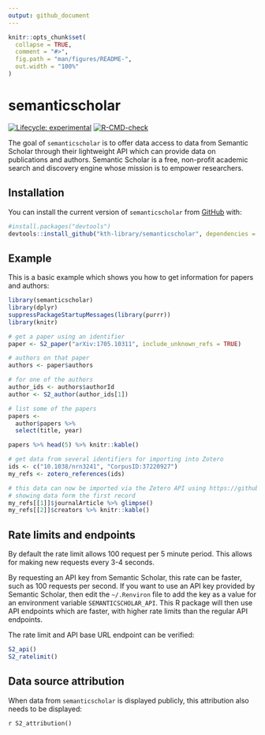 ```yaml
---
output: github_document
---
```


<!-- README.md is generated from README.Rmd. Please edit that file -->

```r
knitr::opts_chunk$set(
  collapse = TRUE,
  comment = "#>",
  fig.path = "man/figures/README-",
  out.width = "100%"
)
```

# semanticscholar

<!-- badges: start -->
[![Lifecycle: experimental](https://img.shields.io/badge/lifecycle-experimental-orange.svg)](https://www.tidyverse.org/lifecycle/#experimental)
[![R-CMD-check](https://github.com/KTH-Library/semanticscholar/workflows/R-CMD-check/badge.svg)](https://github.com/KTH-Library/semanticscholar/actions)
<!-- badges: end -->

The goal of `semanticscholar` is to offer data access to data from Semantic Scholar through their lightweight API which can provide data on publications and authors. Semantic Scholar is a free, non-profit academic search and discovery engine whose mission is to empower researchers.

## Installation

You can install the current version of `semanticscholar` from [GitHub](https://github.com/kth-library/semanticscholar) with:

``` r
#install.packages("devtools")
devtools::install_github("kth-library/semanticscholar", dependencies = TRUE)
```

## Example

This is a basic example which shows you how to get information for papers and authors:

```r

library(semanticscholar)
library(dplyr)
suppressPackageStartupMessages(library(purrr))
library(knitr)

# get a paper using an identifier
paper <- S2_paper("arXiv:1705.10311", include_unknown_refs = TRUE)

# authors on that paper
authors <- paper$authors

# for one of the authors
author_ids <- authors$authorId
author <- S2_author(author_ids[1])

# list some of the papers
papers <- 
  author$papers %>% 
  select(title, year)

papers %>% head(5) %>% knitr::kable()

# get data from several identifiers for importing into Zotero
ids <- c("10.1038/nrn3241", "CorpusID:37220927")
my_refs <- zotero_references(ids)

# this data can now be imported via the Zetero API using https://github.com/giocomai/zoteroR
# showing data form the first record
my_refs[[1]]$journalArticle %>% glimpse()
my_refs[[2]]$creators %>% knitr::kable()

```

## Rate limits and endpoints

By default the rate limit allows 100 request per 5 minute period. This allows for making new requests every 3-4 seconds.

By requesting an API key from Semantic Scholar, this rate can be faster, such as 100 requests per second. If you want to use an API key provided by Semantic Scholar, then edit the `~/.Renviron` file to add the key as a value for an environment variable `SEMANTICSCHOLAR_API`. This R package will then use API endpoints which are faster, with higher rate limits than the regular API endpoints.

The rate limit and API base URL endpoint can be verified:

```r
S2_api()
S2_ratelimit()
```

## Data source attribution

When data from `semanticscholar` is displayed publicly, this attribution also needs to be displayed:

`r S2_attribution()`

